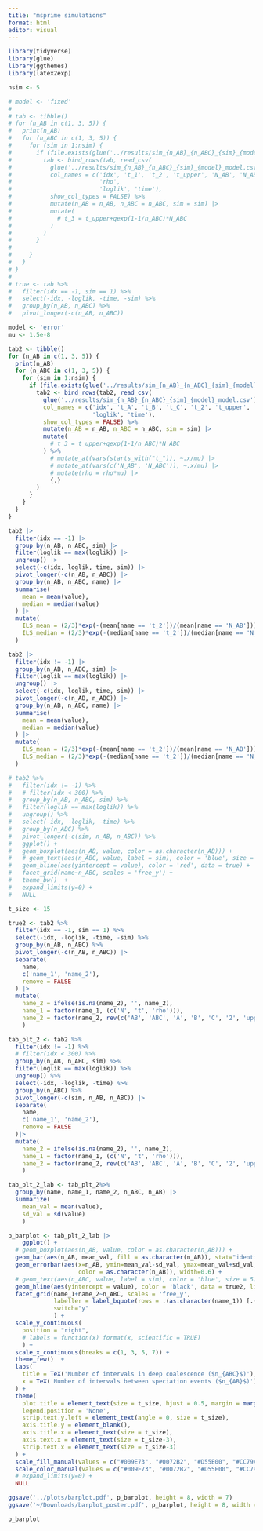```yaml
---
title: "msprime simulations"
format: html
editor: visual
---
```


```r

library(tidyverse)
library(glue)
library(ggthemes)
library(latex2exp)

```

```r

nsim <- 5

# model <- 'fixed'
# 
# tab <- tibble()
# for (n_AB in c(1, 3, 5)) {
#   print(n_AB)
#   for (n_ABC in c(1, 3, 5)) {
#     for (sim in 1:nsim) {
#       if (file.exists(glue('../results/sim_{n_AB}_{n_ABC}_{sim}_{model}_model.csv'))) {
#         tab <- bind_rows(tab, read_csv(
#           glue('../results/sim_{n_AB}_{n_ABC}_{sim}_{model}_model.csv'), 
#           col_names = c('idx', 't_1', 't_2', 't_upper', 'N_AB', 'N_ABC', 
#                         'rho', 
#                         'loglik', 'time'),
#           show_col_types = FALSE) %>% 
#           mutate(n_AB = n_AB, n_ABC = n_ABC, sim = sim) |> 
#           mutate(
#             # t_3 = t_upper+qexp(1-1/n_ABC)*N_ABC
#           )
#         )
#       }
#       
#     }
#   }
# }
# 
# true <- tab %>% 
#   filter(idx == -1, sim == 1) %>% 
#   select(-idx, -loglik, -time, -sim) %>% 
#   group_by(n_AB, n_ABC) %>% 
#   pivot_longer(-c(n_AB, n_ABC)) 

model <- 'error'
mu <- 1.5e-8

tab2 <- tibble()
for (n_AB in c(1, 3, 5)) {
  print(n_AB)
  for (n_ABC in c(1, 3, 5)) {
    for (sim in 1:nsim) {
      if (file.exists(glue('../results/sim_{n_AB}_{n_ABC}_{sim}_{model}_model.csv'))) {
        tab2 <- bind_rows(tab2, read_csv(
          glue('../results/sim_{n_AB}_{n_ABC}_{sim}_{model}_model.csv'), 
          col_names = c('idx', 't_A', 't_B', 't_C', 't_2', 't_upper', 'N_AB', 'N_ABC', 'rho', 
                        'loglik', 'time'),
          show_col_types = FALSE) %>% 
          mutate(n_AB = n_AB, n_ABC = n_ABC, sim = sim) |> 
          mutate(
            # t_3 = t_upper+qexp(1-1/n_ABC)*N_ABC
          ) %>%
            # mutate_at(vars(starts_with("t_")), ~.x/mu) |> 
            # mutate_at(vars(c('N_AB', 'N_ABC')), ~.x/mu) |> 
            # mutate(rho = rho*mu) |> 
            {.}
        )
      }
    }
  }
}


```

```r

tab2 |> 
  filter(idx == -1) |> 
  group_by(n_AB, n_ABC, sim) |> 
  filter(loglik == max(loglik)) |> 
  ungroup() |> 
  select(-c(idx, loglik, time, sim)) |> 
  pivot_longer(-c(n_AB, n_ABC)) |> 
  group_by(n_AB, n_ABC, name) |> 
  summarise(
    mean = mean(value),
    median = median(value)
  ) |> 
  mutate(
    ILS_mean = (2/3)*exp(-(mean[name == 't_2'])/(mean[name == 'N_AB'])),
    ILS_median = (2/3)*exp(-(median[name == 't_2'])/(median[name == 'N_AB']))
  )

tab2 |> 
  filter(idx != -1) |> 
  group_by(n_AB, n_ABC, sim) |> 
  filter(loglik == max(loglik)) |> 
  ungroup() |> 
  select(-c(idx, loglik, time, sim)) |> 
  pivot_longer(-c(n_AB, n_ABC)) |> 
  group_by(n_AB, n_ABC, name) |> 
  summarise(
    mean = mean(value),
    median = median(value)
  ) |> 
  mutate(
    ILS_mean = (2/3)*exp(-(mean[name == 't_2'])/(mean[name == 'N_AB'])),
    ILS_median = (2/3)*exp(-(median[name == 't_2'])/(median[name == 'N_AB']))
  )

```

```r


# tab2 %>% 
#   filter(idx != -1) %>% 
#   # filter(idx < 300) %>% 
#   group_by(n_AB, n_ABC, sim) %>% 
#   filter(loglik == max(loglik)) %>% 
#   ungroup() %>% 
#   select(-idx, -loglik, -time) %>% 
#   group_by(n_ABC) %>% 
#   pivot_longer(-c(sim, n_AB, n_ABC)) %>% 
#   ggplot() +
#   geom_boxplot(aes(n_AB, value, color = as.character(n_AB))) +
#   # geom_text(aes(n_ABC, value, label = sim), color = 'blue', size = 5) +
#   geom_hline(aes(yintercept = value), color = 'red', data = true) +
#   facet_grid(name~n_ABC, scales = 'free_y') + 
#   theme_bw()  +
#   expand_limits(y=0) +
#   NULL

t_size <- 15

true2 <- tab2 %>% 
  filter(idx == -1, sim == 1) %>% 
  select(-idx, -loglik, -time, -sim) %>% 
  group_by(n_AB, n_ABC) %>% 
  pivot_longer(-c(n_AB, n_ABC)) |> 
  separate(
    name,
    c('name_1', 'name_2'),
    remove = FALSE
  ) |> 
  mutate(
    name_2 = ifelse(is.na(name_2), '', name_2),
    name_1 = factor(name_1, (c('N', 't', 'rho'))),
    name_2 = factor(name_2, rev(c('AB', 'ABC', 'A', 'B', 'C', '2', 'upper', '')))
    ) 

tab_plt_2 <- tab2 %>% 
  filter(idx != -1) %>% 
  # filter(idx < 300) %>% 
  group_by(n_AB, n_ABC, sim) %>% 
  filter(loglik == max(loglik)) %>% 
  ungroup() %>% 
  select(-idx, -loglik, -time) %>% 
  group_by(n_ABC) %>% 
  pivot_longer(-c(sim, n_AB, n_ABC)) |> 
  separate(
    name,
    c('name_1', 'name_2'),
    remove = FALSE
  )|> 
  mutate(
    name_2 = ifelse(is.na(name_2), '', name_2),
    name_1 = factor(name_1, (c('N', 't', 'rho'))),
    name_2 = factor(name_2, rev(c('AB', 'ABC', 'A', 'B', 'C', '2', 'upper', '')))
    ) 

tab_plt_2_lab <- tab_plt_2%>% 
  group_by(name, name_1, name_2, n_ABC, n_AB) |> 
  summarize(
    mean_val = mean(value),
    sd_val = sd(value)
    )

p_barplot <- tab_plt_2_lab |> 
    ggplot() +
  # geom_boxplot(aes(n_AB, value, color = as.character(n_AB))) +
  geom_bar(aes(n_AB, mean_val, fill = as.character(n_AB)), stat="identity", alpha = 0.4) +
  geom_errorbar(aes(x=n_AB, ymin=mean_val-sd_val, ymax=mean_val+sd_val, 
                    color = as.character(n_AB)), width=0.6) +
  # geom_text(aes(n_ABC, value, label = sim), color = 'blue', size = 5) +
  geom_hline(aes(yintercept = value), color = 'black', data = true2, linetype = 2) +
  facet_grid(name_1+name_2~n_ABC, scales = 'free_y',
             labeller = label_bquote(rows = .(as.character(name_1)) [.(as.character(name_2))]),
             switch="y"
             ) + 
  scale_y_continuous(
    position = "right",
    # labels = function(x) format(x, scientific = TRUE)
    ) + 
  scale_x_continuous(breaks = c(1, 3, 5, 7)) + 
  theme_few()  +
  labs(
    title = TeX('Number of intervals in deep coalescence ($n_{ABC}$)'),
    x = TeX('Number of intervals between speciation events ($n_{AB}$)')
  ) +
  theme(
    plot.title = element_text(size = t_size, hjust = 0.5, margin = margin()),
    legend.position = 'None',
    strip.text.y.left = element_text(angle = 0, size = t_size),
    axis.title.y = element_blank(),
    axis.title.x = element_text(size = t_size),
    axis.text.x = element_text(size = t_size-3),
    strip.text.x = element_text(size = t_size-3)
  ) +
  scale_fill_manual(values = c("#009E73", "#0072B2", "#D55E00", "#CC79A7")) +
  scale_color_manual(values = c("#009E73", "#0072B2", "#D55E00", "#CC79A7")) +
  # expand_limits(y=0) +
  NULL

ggsave('../plots/barplot.pdf', p_barplot, height = 8, width = 7)
ggsave('~/Downloads/barplot_poster.pdf', p_barplot, height = 8, width = 7)

p_barplot

```
